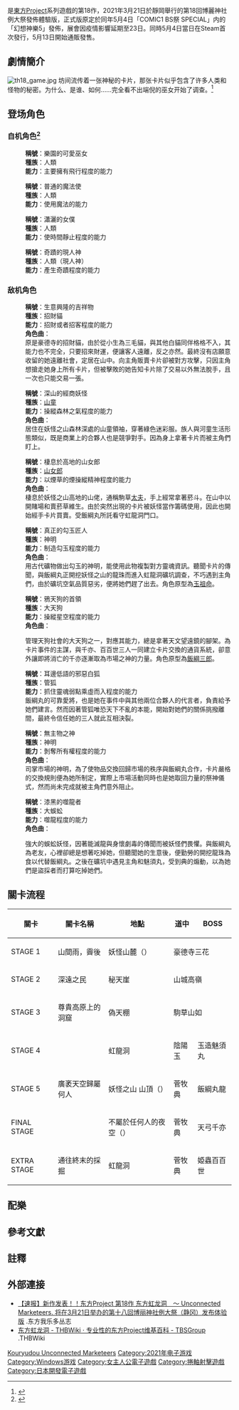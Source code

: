 {{oftenupdate}}
{{NoteTA
| G1=Games
}}
{{Infobox VG
| title = 東方虹龍洞 ～ Unconnected Marketeers.
| japanese =東方虹龍洞 ～ Unconnected Marketeers.
| image = File:Th18_cover.jpg
| caption = 遊戲封面
| developer = [[上海愛麗絲幻樂團|上海愛麗絲幻樂團]]
| publisher = Mediascape Co., Ltd.
| designer = [[ZUN|ZUN]]
| series = [[東方Project|東方Project]]
| released = 
*体验版：2021年3月21日（第18回[[博麗神社例大祭|博麗神社例大祭]]）
*正式版：2021年5月4日（Steam）<ref name = "Yomoyama1">{{Cite web |url=https://touhou-project.news/news/3368/ |title=東方虹龍洞 ～ Unconnected Marketeers. -東方よもやまニュース |access-date=2021-02-28 |archive-date=2021-03-19 |archive-url=https://web.archive.org/web/20210319020652/https://touhou-project.news/news/3368/ |dead-url=no }}</ref>
| genre = [[彈幕射擊遊戲|彈幕射擊]]
| modes = [[單人電子遊戲|單人]]
| platforms = [[Microsoft_Windows|Microsoft Windows]]
}}
{{Vgname|東方虹龍洞 ～ Unconnected Marketeers.|ja=東方虹龍洞 ～ Unconnected Marketeers.}}是[[東方Project|東方Project]]系列遊戲的第18作，2021年3月21日於靜岡舉行的第18回博麗神社例大祭發佈體驗版，正式版原定於同年5月4日「COMIC1 BS祭 SPECIAL」内的「幻想神樂5」發佈，展會因疫情影響延期至23日。同時5月4日當日在Steam首次發行，5月13日開始通販發售。

== 劇情簡介 ==
[[File:th18_game.jpg|frame]]
坊间流传着一张神秘的卡片，那张卡片似乎包含了许多人类和怪物的秘密。为什么、是谁、如何……完全看不出端倪的巫女开始了调查。<ref name=thnews>{{cite web|url=https://touhou-project.news/news/3368/|title=東方Project 第18弾 東方虹龍洞　〜 Unconnected Marketeers.|author=ZUN|date=2021-02-27|access-date=2021-02-28|archive-date=2021-03-19|archive-url=https://web.archive.org/web/20210319020652/https://touhou-project.news/news/3368/|dead-url=no}}</ref>

== 登场角色 ==
=== 自机角色<ref>{{Cite web|title=Steam 上的 東方虹龍洞 ～ Unconnected Marketeers.|url=https://store.steampowered.com/app/1566410/__Unconnected_Marketeers/|access-date=2021-05-25|archive-date=2021-10-28|archive-url=https://web.archive.org/web/20211028105443/https://store.steampowered.com/app/1566410/__Unconnected_Marketeers/|dead-url=no}}</ref> ===
;{{nihongo|[[博麗靈夢|博麗靈夢]]|博麗　霊夢（はくれい　れいむ）|Hakurei Reimu}}
:'''稱號'''：樂園的可愛巫女
:'''種族'''：人類
:'''能力'''：主要擁有飛行程度的能力

;{{nihongo|[[霧雨魔理沙|霧雨魔理沙]]|霧雨　魔理沙（きりさめ　まりさ）|Kirisame Marisa}}
:'''稱號'''：普通的魔法使
:'''種族'''：人類
:'''能力'''：使用魔法的能力

;{{nihongo|[[十六夜咲夜|十六夜咲夜]]|十六夜　咲夜（いざよい　さくや）|Izayoi Sakuya}}
:'''稱號'''：瀟灑的女僕
:'''種族'''：人類
:'''能力'''：使時間靜止程度的能力

;{{nihongo|[[東風谷早苗|東風谷早苗]]|東風谷　早苗（こちや　さなえ）|Kochiya Sanae}}
:'''稱號'''：奇蹟的現人神
:'''種族'''：人類（現人神）
:'''能力'''：產生奇蹟程度的能力

=== 敌机角色 ===
; {{nihongo|豪德寺三花|豪徳寺　ミケ（ごうとくじ　みけ）|Godoukuji Mike}}
:'''稱號'''：生意興隆的吉祥物
:'''種族'''：招財貓
:'''能力'''：招財或者招客程度的能力
:'''角色曲'''：{{Nihongo|大吉貓咪|大吉キトゥン}}
:原是豪德寺的招財貓，由於從小生為三毛貓，與其他白貓同伴格格不入，其能力也不完全，只要招來財運，便讓客人遠離，反之亦然。最終沒有店願意收留的她遠離社會，定居在山中。向主角販賣卡片卻被對方攻擊，只因主角想搶走她身上所有卡片，但被擊敗的她告知卡片除了交易以外無法脫手，且一次也只能交易一張。

; {{nihongo|山城高嶺|山城　たかね（やましろ　たかね）|Yamashiro Takane}}
:'''稱號'''：深山的經商妖怪
:'''種族'''：[[山童|山童]]{{NoteTag|此種族初登場為[[東方茨歌仙|茨歌仙]]第13話}}
:'''能力'''：操縱森林之氣程度的能力
:'''角色曲'''：{{Nihongo|竊賊的科技|バンデットリィテクノロジー}}
:居住在妖怪之山森林深處的山童領袖，穿著綠色迷彩服。族人與河童生活形態類似，既是商業上的合夥人也是競爭對手。因為身上拿著卡片而被主角們盯上。

; {{nihongo|駒草山如|駒草　山如（こまくさ　さんにょ）|Komakusa Sannyo}}
:'''稱號'''：棲息於高地的山女郎
:'''種族'''：[[山姥|山女郎]]
:'''能力'''：以煙草的煙操縱精神程度的能力
:'''角色曲'''：{{Nihongo|手拿煙斗的龍|スモーキングドラゴン}}
:棲息於妖怪之山高地的山佬，通稱駒草[[花魁_(日本)|太夫]]，手上經常拿著菸斗。在山中以開賭場和賣菸草維生。由於突然出現的卡片被妖怪當作籌碼使用，因此也開始經手卡片買賣。受飯綱丸所託看守虹龍洞門口。

; {{nihongo|玉造魅須丸|玉造　魅須丸（たまつくり　みすまる）|Tamatsukuri Misumaru}}
:'''稱號'''：真正的勾玉匠人
:'''種族'''：神明
:'''能力'''：制造勾玉程度的能力
:'''角色曲'''：{{Nihongo|神代礦石|神代鉱石}}
:用古代礦物做出勾玉的神明，能使用此物複製對方靈魂資訊。聽聞卡片的傳聞，與飯綱丸正開挖妖怪之山的龍珠而進入虹龍洞礦坑調查，不巧遇到主角們，由於礦坑空氣品質惡劣，便將她們趕了出去。角色原型為[[玉祖命|玉祖命]]。

; {{nihongo|飯綱丸龍|飯綱丸　龍（いいずなまる　めぐむ）|Iizunamaru Megumu}}
:'''稱號'''：鴉天狗的首領
:'''種族'''：大天狗
:'''能力'''：操縱星空程度的能力
:'''角色曲'''：{{Nihongo|天魔之山的星辰|星降る天魔の山}}

:管理天狗社會的大天狗之一，對應其能力，總是拿著天文望遠鏡的腳架。為卡片事件的主謀，與千亦、百百世三人一同建立卡片交換的通貨系統，卻意外讓即將消亡的千亦逐漸取為市場之神的力量。角色原型為[[飯繩權現|飯綱三郎]]。

; {{nihongo|菅牧典|菅牧　典（くだまき　つかさ）|Kudamaki Tsukasa}}
:'''稱號'''：耳邊低語的邪惡白狐
:'''種族'''：管狐
:'''能力'''：抓住靈魂弱點乘虛而入程度的能力
:飯綱丸的可靠愛將，也是她在事件中與其他兩位合夥人的代言者，負責給予她們建言。然而因著管狐唯恐天下不亂的本能，開始對她們的關係挑撥離間，最終令信任她的三人就此互相決裂。

; {{nihongo|天弓千亦|天弓　千亦（てんきゅう　ちまた）|Tenkyu Chimata}}
:'''稱號'''：無主物之神
:'''種族'''：神明
:'''能力'''：剝奪所有權程度的能力
:'''角色曲'''：{{Nihongo|熙攘市场今何在　～ Immemorial Marketeers|あの賑やかな市場は今どこに　～ Immemorial Marketeers}}
:司掌市場的神明，為了使物品交換回歸市場的秩序與飯綱丸合作，卡片嚴格的交換規則便為她所制定，實際上市場活動同時也是她取回力量的祭神儀式，然而尚未完成就被主角們意外阻止。

; {{nihongo|姫蟲百百世|姫虫　百々世（ひめむし　ももよ）|Himemushi Momoyo}}
:'''稱號'''：漆黑的噬龍者
:'''種族'''：大蜈蚣
:'''能力'''：噬龍程度的能力
:'''角色曲'''：{{Nihongo|殺滅龍王的公主|龍王殺しのプリンセス}}

:強大的蜈蚣妖怪，因著能滅龍與身懷劇毒的傳聞而被妖怪們畏懼。與飯綱丸為老友，心裡卻總是想著吃掉她，但聽聞她的生意後，便勤勞的開挖龍珠為食以代替飯綱丸。之後在礦坑中遇見主角和魅須丸，受到典的煽動，以為她們是盜採者而打算吃掉她們。

== 關卡流程 ==
{| class="wikitable" style="margin:0 auto; text-align:center" width="auto"
|-
! 關卡 !! 關卡名稱 !! 地點 !! 道中 !! BOSS
|-
! STAGE 1
| 山間雨，霽後{{lang|ja|（私雨、その後に）<br/>Chace rainbows}} || 妖怪山麓（{{lang|ja|妖怪の山麓}}） || colspan=2 | 豪德寺三花
|-
! STAGE 2 
| 深遠之民{{lang|ja|（深奥の民）<br/>Secret Green Cheff}} || 秘天崖 || colspan=2 | 山城高嶺
|-
! STAGE 3 
| 尊貴高原上的洞窟{{lang|ja|（尊き高原に穿つ洞）<br/>Mine of High Land}} || 偽天棚 || colspan=2 | 駒草山如
|-
! STAGE 4
| {{lang|ja|伊弉諾物質<br/>Mine of Izanagi Object}} || 虹龍洞 || 陰陽玉 || 玉造魅須丸
|-
! STAGE 5
| 廣袤天空歸屬何人{{lang|ja|（大空は誰の物なのか）<br/>Special Hierarchy}} || 妖怪之山 山頂（{{lang|ja|妖怪の山 山頂}}） || 菅牧典 || 飯綱丸龍
|-
! FINAL STAGE
| {{lang|ja|月虹市場<br/>Lunar Rainbow Market}} || 不屬於任何人的夜空（{{lang|ja|誰の物でも無い夜空}}） || 菅牧典 || 天弓千亦
|- 
! EXTRA STAGE
| 通往終末的採掘{{lang|ja|（終末への採掘）<br/>Apocalyptic Mining}} || 虹龍洞 || 菅牧典 || 姫蟲百百世
|}

== 配樂 ==
{{empty section}}

== 參考文獻 ==
{{reflist}}

== 註釋 ==
{{NoteFoot}}

== 外部連接 ==
*[https://cn.touhougarakuta.com/news-cn/cn_210227 【速报】新作发表！！东方Project 第18作 东方虹龙洞　〜 Unconnected Marketeers. 将在3月21日举办的第十八回博丽神社例大祭（静冈）发布体验版] {{Wayback|url=https://cn.touhougarakuta.com/news-cn/cn_210227 |date=20210416111938 }}.东方我乐多丛志
*[https://thwiki.cc/%E4%B8%9C%E6%96%B9%E8%99%B9%E9%BE%99%E6%B4%9E 东方虹龙洞 - THBWiki · 专业性的东方Project维基百科 - TBSGroup] {{Wayback|url=https://thwiki.cc/%E4%B8%9C%E6%96%B9%E8%99%B9%E9%BE%99%E6%B4%9E |date=20210321100502 }}.THBWiki

{{东方Project}}

{{DEFAULTSORT:Touhou Kouryudou Unconnected Marketeers}}
[[Category:東方Project|Kouryudou Unconnected Marketeers]]
[[Category:2021年电子游戏|Category:2021年电子游戏]]
[[Category:Windows游戏|Category:Windows游戏]]
[[Category:女主人公電子遊戲|Category:女主人公電子遊戲]]
[[Category:捲軸射擊遊戲|Category:捲軸射擊遊戲]]
[[Category:日本開發電子遊戲|Category:日本開發電子遊戲]]